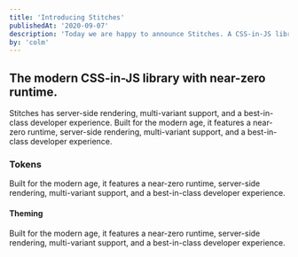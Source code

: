 ```yaml
---
title: 'Introducing Stitches'
publishedAt: '2020-09-07'
description: 'Today we are happy to announce Stitches. A CSS-in-JS library for the modern age.'
by: 'colm'
---
```


## The modern CSS-in-JS library with near-zero runtime.

Stitches has server-side rendering, multi-variant support, and a best-in-class developer experience. Built for the modern age, it features a near-zero runtime, server-side rendering, multi-variant support, and a best-in-class developer experience.

 ### Tokens

 Built for the modern age, it features a near-zero runtime, server-side rendering, multi-variant support, and a best-in-class developer experience.

 #### Theming

 Built for the modern age, it features a near-zero runtime, server-side rendering, multi-variant support, and a best-in-class developer experience.
